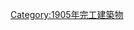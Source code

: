 {{Commonscat|Bridges completed in 1905}}
{{Cat nav 10years|20世紀橋梁|1905||年完工橋梁}}

[[Category:1905年完工建築物|Category:1905年完工建築物]]
